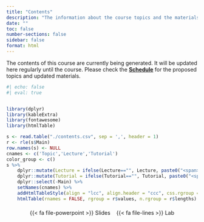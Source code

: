 ```yaml
---
title: "Contents"
description: "The information about the course topics and the materials related to each topic can be found here"
date: ""
toc: false
number-sections: false
sidebar: false
format: html
---
```


::: {.callout-note} 

The contents of this course are currently being generated. It will be updated here regularly until the course. 
Please check the [**Schedule**](https://nbisweden.github.io/workshop-data-visualization-r/2505/home_schedule.html) for the proposed topics and updated materials.

:::

```r
#| echo: false
#| eval: true


library(dplyr)
library(kableExtra)
library(fontawesome)
library(htmlTable)

s <- read.table("./contents.csv", sep = ',', header = 1)
r <- rle(s$Main)
row.names(s) <- NULL
cnames <- c('Topic','Lecture','Tutorial')
color_group <- c()
s %>%
    dplyr::mutate(Lecture = ifelse(Lecture=="", Lecture, paste0("<span><a class='marker' href='", Lecture, "'>", fa("fas fa-file-powerpoint"), "</a></span>"))) %>%
    dplyr::mutate(Tutorial = ifelse(Tutorial=="", Tutorial, paste0("<span><a class='marker' href='", Tutorial, "'>", fa("fas fa-file-lines"), "</a></span>"))) %>%
    dplyr::select(-Main) %>%
    setNames(cnames) %>%
    addHtmlTableStyle(align = "lcc", align.header = "ccc", css.rgroup = "color:#4d6804;font-weight:800;", css.cell = "padding-right:1em;") %>%
    htmlTable(rnames = FALSE, rgroup = r$values, n.rgroup = r$lengths)
```


<!-- marker legend -->
<p class="small" style="margin-top:20px;text-align:center;">
<span>
<span style="margin-left:6px; margin-right:6px;">
{{< fa file-powerpoint >}}  Slides
</span>
<span style="margin-left:6px; margin-right:6px;">
{{< fa file-lines >}}  Lab
</span>
</span>
</p>

